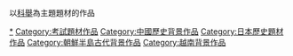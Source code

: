 以[[科舉|科舉]]為主題題材的作品

[[Category:科举|*]]
[[Category:考試題材作品|Category:考試題材作品]]
[[Category:中國歷史背景作品|Category:中國歷史背景作品]]
[[Category:日本歷史題材作品|Category:日本歷史題材作品]]
[[Category:朝鮮半島古代背景作品|Category:朝鮮半島古代背景作品]]
[[Category:越南背景作品|Category:越南背景作品]]